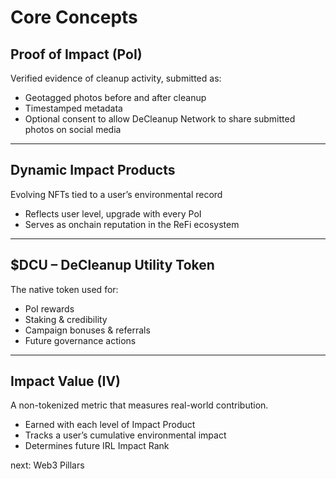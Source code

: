 # Core Concepts

## Proof of Impact (PoI)
Verified evidence of cleanup activity, submitted as:
- Geotagged photos before and after cleanup
- Timestamped metadata
- Optional consent to allow DeCleanup Network to share submitted photos on social media

---

## Dynamic Impact Products
Evolving NFTs tied to a user’s environmental record
- Reflects user level, upgrade with every PoI
- Serves as onchain reputation in the ReFi ecosystem

---

## $DCU – DeCleanup Utility Token
The native token used for:
- PoI rewards
- Staking & credibility
- Campaign bonuses & referrals
- Future governance actions

---

## Impact Value (IV)
A non-tokenized metric that measures real-world contribution.
- Earned with each level of Impact Product
- Tracks a user’s cumulative environmental impact
- Determines future IRL Impact Rank

<nav className='flex items-center justify-end space-x-2'>
  <ArrowRight />
  <Link href='/introduction/concepts'>next: Web3 Pillars</Link>
</nav>

